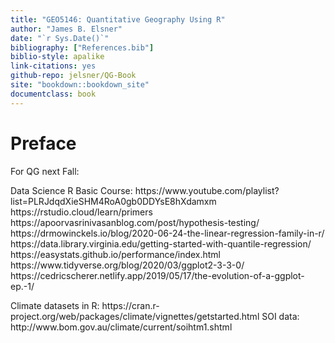 ```yaml
---
title: "GEO5146: Quantitative Geography Using R"
author: "James B. Elsner"
date: "`r Sys.Date()`"
bibliography: ["References.bib"]
biblio-style: apalike
link-citations: yes
github-repo: jelsner/QG-Book
site: "bookdown::bookdown_site"
documentclass: book
---
```


# Preface {-}

For QG next Fall: 

Data Science R Basic Course: https://www.youtube.com/playlist?list=PLRJdqdXieSHM4RoA0gb0DDYsE8hXdamxm
https://rstudio.cloud/learn/primers
https://apoorvasrinivasanblog.com/post/hypothesis-testing/
https://drmowinckels.io/blog/2020-06-24-the-linear-regression-family-in-r/
https://data.library.virginia.edu/getting-started-with-quantile-regression/
https://easystats.github.io/performance/index.html
https://www.tidyverse.org/blog/2020/03/ggplot2-3-3-0/
https://cedricscherer.netlify.app/2019/05/17/the-evolution-of-a-ggplot-ep.-1/

Climate datasets in R: 
https://cran.r-project.org/web/packages/climate/vignettes/getstarted.html
SOI data: http://www.bom.gov.au/climate/current/soihtm1.shtml
